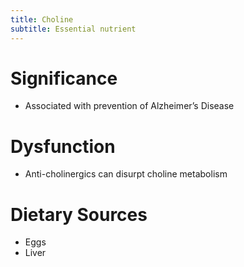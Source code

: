 ```yaml
---
title: Choline 
subtitle: Essential nutrient
---
```



# Significance

- Associated with prevention of Alzheimer's Disease



# Dysfunction

- Anti-cholinergics can disurpt choline metabolism


# Dietary Sources

- Eggs
- Liver